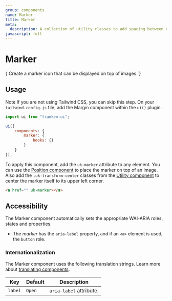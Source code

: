 ```yaml
---
group: components
name: Marker
title: Marker
meta:
  description: A collection of utility classes to add spacing between elements.
javascript: full
---
```



# Marker

<p class="uk-text-lead uk-paragraph">{`Create a marker icon that can be displayed on top of images.`}</p>

## Usage

<span class="uk-label uk-label-primary">Note</span> If you are not using Tailwind
CSS, you can skip this step. On your `tailwind.config.js` file, add the Margin component
within the `ui()` plugin.

```javascript
import ui from "franken-ui";

ui({
    components: {
        marker: {
            hooks: {}
        }
    }
}),
```

To apply this component, add the `uk-marker` attribute to any element. You can use the [Position component](/docs/position) to place the marker on top of an image. Also add the `.uk-transform-center` classes from the [Utility component](utility.md#transform-center) to center the marker itself to its upper left corner.

```html
<a href="" uk-marker></a>
```

<Example component="marker" index={0} />

## Accessibility

The Marker component automatically sets the appropriate WAI-ARIA roles, states and properties.

- The _marker_ has the `aria-label` property, and if an `<a>` element is used, the `button` role.

### Internationalization

The Marker component uses the following translation strings. Learn more about [translating components](accessibility.md#internationalization).

| Key     | Default | Description             |
| ------- | ------- | ----------------------- |
| `label` | `Open`  | `aria-label` attribute. |
